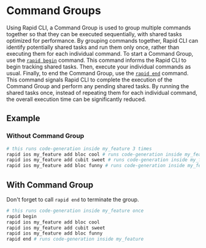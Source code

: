 # Command Groups

Using Rapid CLI, a Command Group is used to group multiple commands together so that they can be executed sequentially, with shared tasks optimized for performance. By grouping commands together, Rapid CLI can identify potentially shared tasks and run them only once, rather than executing them for each individual command.
To start a Command Group, use the [`rapid begin`](/cli/begin) command. This command informs the Rapid CLI to begin tracking shared tasks. Then, execute your individual commands as usual. Finally, to end the Command Group, use the [`rapid end`](/cli/end) command. This command signals Rapid CLI to complete the execution of the Command Group and perform any pending shared tasks. By running the shared tasks once, instead of repeating them for each individual command, the overall execution time can be significantly reduced.

## Example

### Without Command Group

```bash
# this runs code-generation inside my_feature 3 times
rapid ios my_feature add bloc cool # runs code-generation inside my_feature
rapid ios my_feature add cubit sweet # runs code-generation inside my_feature
rapid ios my_feature add bloc funny # runs code-generation inside my_feature
```

## With Command Group

<Warning>Don't forget to call `rapid end` to terminate the group.</Warning>

```bash
# this runs code-generation inside my_feature once
rapid begin
rapid ios my_feature add bloc cool
rapid ios my_feature add cubit sweet
rapid ios my_feature add bloc funny
rapid end # runs code-generation inside my_feature
```
